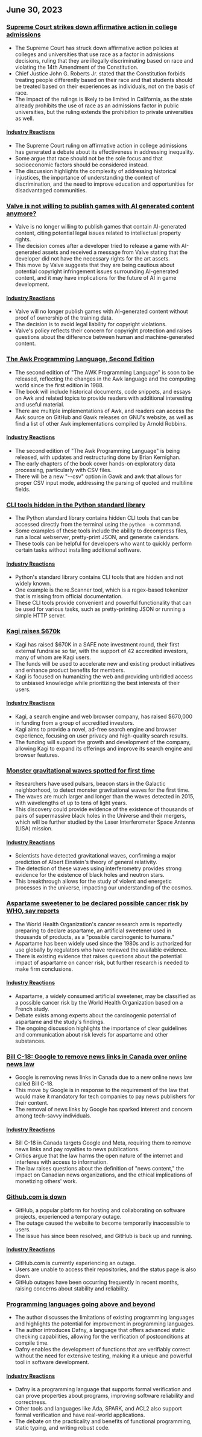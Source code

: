 

<CallToAction />

<Steps>

## June 30, 2023

### [Supreme Court strikes down affirmative action in college admissions](https://www.latimes.com/politics/story/2023-06-29/supreme-court-strikes-down-affirmative-action-in-college-admissions)

- The Supreme Court has struck down affirmative action policies at colleges and universities that use race as a factor in admissions decisions, ruling that they are illegally discriminating based on race and violating the 14th Amendment of the Constitution.
- Chief Justice John G. Roberts Jr. stated that the Constitution forbids treating people differently based on their race and that students should be treated based on their experiences as individuals, not on the basis of race.
- The impact of the rulings is likely to be limited in California, as the state already prohibits the use of race as an admissions factor in public universities, but the ruling extends the prohibition to private universities as well.

#### [Industry Reactions](http://news.ycombinator.com/item?id=36520658)

- The Supreme Court ruling on affirmative action in college admissions has generated a debate about its effectiveness in addressing inequality.
- Some argue that race should not be the sole focus and that socioeconomic factors should be considered instead.
- The discussion highlights the complexity of addressing historical injustices, the importance of understanding the context of discrimination, and the need to improve education and opportunities for disadvantaged communities.

### [Valve is not willing to publish games with AI generated content anymore?](https://old.reddit.com/r/aigamedev/comments/142j3yt/valve_is_not_willing_to_publish_games_with_ai/)

- Valve is no longer willing to publish games that contain AI-generated content, citing potential legal issues related to intellectual property rights.
- The decision comes after a developer tried to release a game with AI-generated assets and received a message from Valve stating that the developer did not have the necessary rights for the art assets.
- This move by Valve suggests that they are being cautious about potential copyright infringement issues surrounding AI-generated content, and it may have implications for the future of AI in game development.

#### [Industry Reactions](http://news.ycombinator.com/item?id=36522665)

- Valve will no longer publish games with AI-generated content without proof of ownership of the training data.
- The decision is to avoid legal liability for copyright violations.
- Valve's policy reflects their concern for copyright protection and raises questions about the difference between human and machine-generated content.

### [The Awk Programming Language, Second Edition](https://awk.dev/)

- The second edition of "The AWK Programming Language" is soon to be released, reflecting the changes in the Awk language and the computing world since the first edition in 1988.
- The book will include historical documents, code snippets, and essays on Awk and related topics to provide readers with additional interesting and useful material.
- There are multiple implementations of Awk, and readers can access the Awk source on GitHub and Gawk releases on GNU's website, as well as find a list of other Awk implementations compiled by Arnold Robbins.

#### [Industry Reactions](http://news.ycombinator.com/item?id=36517525)

- The second edition of "The Awk Programming Language" is being released, with updates and restructuring done by Brian Kernighan.
- The early chapters of the book cover hands-on exploratory data processing, particularly with CSV files.
- There will be a new "--csv" option in Gawk and awk that allows for proper CSV input mode, addressing the parsing of quoted and multiline fields.

### [CLI tools hidden in the Python standard library](https://til.simonwillison.net/python/stdlib-cli-tools)

- The Python standard library contains hidden CLI tools that can be accessed directly from the terminal using the `python -m` command.
- Some examples of these tools include the ability to decompress files, run a local webserver, pretty-print JSON, and generate calendars.
- These tools can be helpful for developers who want to quickly perform certain tasks without installing additional software.

#### [Industry Reactions](http://news.ycombinator.com/item?id=36515531)

- Python's standard library contains CLI tools that are hidden and not widely known.
- One example is the re.Scanner tool, which is a regex-based tokenizer that is missing from official documentation.
- These CLI tools provide convenient and powerful functionality that can be used for various tasks, such as pretty-printing JSON or running a simple HTTP server.

### [Kagi raises $670k](https://blog.kagi.com/safe-round)

- Kagi has raised $670K in a SAFE note investment round, their first external fundraise so far, with the support of 42 accredited investors, many of whom are Kagi users.
- The funds will be used to accelerate new and existing product initiatives and enhance product benefits for members.
- Kagi is focused on humanizing the web and providing unbridled access to unbiased knowledge while prioritizing the best interests of their users.

#### [Industry Reactions](http://news.ycombinator.com/item?id=36517149)

- Kagi, a search engine and web browser company, has raised $670,000 in funding from a group of accredited investors.
- Kagi aims to provide a novel, ad-free search engine and browser experience, focusing on user privacy and high-quality search results.
- The funding will support the growth and development of the company, allowing Kagi to expand its offerings and improve its search engine and browser features.

### [Monster gravitational waves spotted for first time](https://www.nature.com/articles/d41586-023-02167-7)

- Researchers have used pulsars, beacon stars in the Galactic neighborhood, to detect monster gravitational waves for the first time.
- The waves are much larger and longer than the waves detected in 2015, with wavelengths of up to tens of light years.
- This discovery could provide evidence of the existence of thousands of pairs of supermassive black holes in the Universe and their mergers, which will be further studied by the Laser Interferometer Space Antenna (LISA) mission.

#### [Industry Reactions](http://news.ycombinator.com/item?id=36520925)

- Scientists have detected gravitational waves, confirming a major prediction of Albert Einstein's theory of general relativity.
- The detection of these waves using interferometry provides strong evidence for the existence of black holes and neutron stars.
- This breakthrough allows for the study of violent and energetic processes in the universe, impacting our understanding of the cosmos.

### [Aspartame sweetener to be declared possible cancer risk by WHO, say reports](https://www.theguardian.com/society/2023/jun/29/aspartame-artificial-sweetener-possible-cancer-risk-carcinogenic)

- The World Health Organization's cancer research arm is reportedly preparing to declare aspartame, an artificial sweetener used in thousands of products, as a "possible carcinogenic to humans."
- Aspartame has been widely used since the 1980s and is authorized for use globally by regulators who have reviewed the available evidence.
- There is existing evidence that raises questions about the potential impact of aspartame on cancer risk, but further research is needed to make firm conclusions.

#### [Industry Reactions](http://news.ycombinator.com/item?id=36519942)

- Aspartame, a widely consumed artificial sweetener, may be classified as a possible cancer risk by the World Health Organization based on a French study.
- Debate exists among experts about the carcinogenic potential of aspartame and the study's findings.
- The ongoing discussion highlights the importance of clear guidelines and communication about risk levels for aspartame and other substances.

### [Bill C-18: Google to remove news links in Canada over online news law](https://www.ctvnews.ca/politics/google-set-to-remove-news-links-in-canada-meta-ends-contract-for-journalism-fellowship-as-bill-c-18-fallout-continues-1.6461557)

- Google is removing news links in Canada due to a new online news law called Bill C-18.
- This move by Google is in response to the requirement of the law that would make it mandatory for tech companies to pay news publishers for their content.
- The removal of news links by Google has sparked interest and concern among tech-savvy individuals.

#### [Industry Reactions](http://news.ycombinator.com/item?id=36524662)

- Bill C-18 in Canada targets Google and Meta, requiring them to remove news links and pay royalties to news publications.
- Critics argue that the law harms the open nature of the internet and interferes with access to information.
- The law raises questions about the definition of "news content," the impact on Canadian news organizations, and the ethical implications of monetizing others' work.

### [Github.com is down](https://github.com/status)

- GitHub, a popular platform for hosting and collaborating on software projects, experienced a temporary outage.
- The outage caused the website to become temporarily inaccessible to users.
- The issue has since been resolved, and GitHub is back up and running.

#### [Industry Reactions](http://news.ycombinator.com/item?id=36523843)

- GitHub.com is currently experiencing an outage.
- Users are unable to access their repositories, and the status page is also down.
- GitHub outages have been occurring frequently in recent months, raising concerns about stability and reliability.

### [Programming languages going above and beyond](https://whileydave.com/2023/06/27/programming-languages-going-above-and-beyond/)

- The author discusses the limitations of existing programming languages and highlights the potential for improvement in programming languages.
- The author introduces Dafny, a language that offers advanced static checking capabilities, allowing for the verification of postconditions at compile time.
- Dafny enables the development of functions that are verifiably correct without the need for extensive testing, making it a unique and powerful tool in software development.

#### [Industry Reactions](http://news.ycombinator.com/item?id=36519497)

- Dafny is a programming language that supports formal verification and can prove properties about programs, improving software reliability and correctness.
- Other tools and languages like Ada, SPARK, and ACL2 also support formal verification and have real-world applications.
- The debate on the practicality and benefits of functional programming, static typing, and writing robust code.

</Steps>
